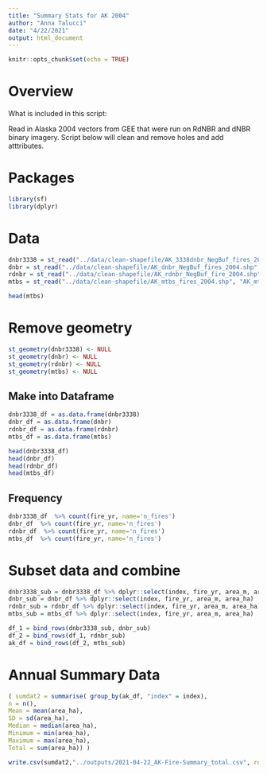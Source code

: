 ```yaml
---
title: "Summary Stats for AK 2004"
author: "Anna Talucci"
date: "4/22/2021"
output: html_document
---
```


```r
knitr::opts_chunk$set(echo = TRUE)
```


# Overview

What is included in this script:

Read in Alaska 2004 vectors from GEE that were run on RdNBR and dNBR binary imagery. Script below will clean and remove holes and add atttributes.


# Packages

```r

library(sf)
library(dplyr)

```


# Data

```r
dnbr3338 = st_read("../data/clean-shapefile/AK_3338dnbr_NegBuf_fires_2004.shp", "AK_3338dnbr_NegBuf_fires_2004")
dnbr = st_read("../data/clean-shapefile/AK_dnbr_NegBuf_fires_2004.shp", "AK_dnbr_NegBuf_fires_2004")
rdnbr = st_read("../data/clean-shapefile/AK_rdnbr_NegBuf_fire_2004.shp", "AK_rdnbr_NegBuf_fire_2004")
mtbs = st_read("../data/clean-shapefile/AK_mtbs_fires_2004.shp", "AK_mtbs_fires_2004")
```

```r
head(mtbs)
```
# Remove geometry

```r
st_geometry(dnbr3338) <- NULL
st_geometry(dnbr) <- NULL
st_geometry(rdnbr) <- NULL
st_geometry(mtbs) <- NULL
```
## Make into Dataframe

```r
dnbr3338_df = as.data.frame(dnbr3338)
dnbr_df = as.data.frame(dnbr)
rdnbr_df = as.data.frame(rdnbr)
mtbs_df = as.data.frame(mtbs)
```

```r
head(dnbr3338_df)
head(dnbr_df)
head(rdnbr_df)
head(mtbs_df)
```
## Frequency
```r
dnbr3338_df  %>% count(fire_yr, name='n_fires')
dnbr_df  %>% count(fire_yr, name='n_fires')
rdnbr_df  %>% count(fire_yr, name='n_fires')
mtbs_df  %>% count(fire_yr, name='n_fires')
```

#  Subset data and combine
```r
dnbr3338_sub = dnbr3338_df %>% dplyr::select(index, fire_yr, area_m, area_ha)
dnbr_sub = dnbr_df %>% dplyr::select(index, fire_yr, area_m, area_ha)
rdnbr_sub = rdnbr_df %>% dplyr::select(index, fire_yr, area_m, area_ha)
mtbs_sub = mtbs_df %>% dplyr::select(index, fire_yr, area_m, area_ha)
```

```r
df_1 = bind_rows(dnbr3338_sub, dnbr_sub)
df_2 = bind_rows(df_1, rdnbr_sub)
ak_df = bind_rows(df_2, mtbs_sub)
```

# Annual Summary Data

```r
( sumdat2 = summarise( group_by(ak_df, "index" = index),
n = n(),
Mean = mean(area_ha),
SD = sd(area_ha),
Median = median(area_ha),
Minimum = min(area_ha),
Maximum = max(area_ha),
Total = sum(area_ha)) )
```

```r
write.csv(sumdat2,"../outputs/2021-04-22_AK-Fire-Summary_total.csv", row.names = FALSE)
```



